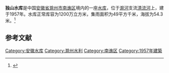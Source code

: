 {{Infobox Reservoir 
|name = 独山水库
|nickname = 
|image = 
|image_caption = 
|map = 
|map_caption = 
|pushpin_map = 
|pushpin_map_caption = 
|code = BFAB4203353
|class = 
|location_of_reservoir = [[安徽省|安徽省]][[滁州市|滁州市]][[南谯区|南谯区]]
|location_of_dam = 
|inflow = 
|outflow = 
|catchment_area = 49
|reservoir_area = 
|mean_depth = 
|maximum_depth = 
|flood_level = 
|normal_water_level = 
|dead_water_level = 
|water_quality = 
|island = 
|maximum_storage_capacity = 
|normal_storage_capacity = 1200万
|dead_storage_capacity = 
|type_of_dam = 
|elevation_of_dam = 
|height_of_dam = 
|length_of_dam = 
|width_of_dam = 
|installed_capacity = 
|irrigated_area =
|start = 
|complete = 1957年
|cost = 
|emigrate = 
|latd = 32.5331
|latm = 
|lats = 
|latNS = N
|longd = 118.3145
|longm = 
|longs = 
|longEW = E
|website = 
|footnotes = 
}}
'''独山水库'''是中国[[安徽省|安徽省]][[滁州市|滁州市]][[南谯区|南谯区]]境内的一座[[水库|水库]]，位于[[滁河|滁河]]支流[[清流河|清流河]]上，建于1957年。水库正常库容为1200万立方米，集雨面积为49平方千米，海拔为54.3米。<ref>{{cite web|url=http://brim.ihb.ac.cn/12/CN/12.asp |title=中国大中型水库基本特征数据库 |work=中国生物多样性信息系统内陆水体生物学分部 |deadurl=yes |archiveurl=https://web.archive.org/web/20120402061833/http://brim.ihb.ac.cn/12/CN/12.asp |archivedate=2012-04-02 }}</ref>
== 参考文献 ==
{{Reflist}}

{{安徽小作品}}

[[Category:安徽水库|Category:安徽水库]]
[[Category:滁州水利|Category:滁州水利]]
[[Category:南谯区|Category:南谯区]]
[[Category:1957年建築|Category:1957年建築]]